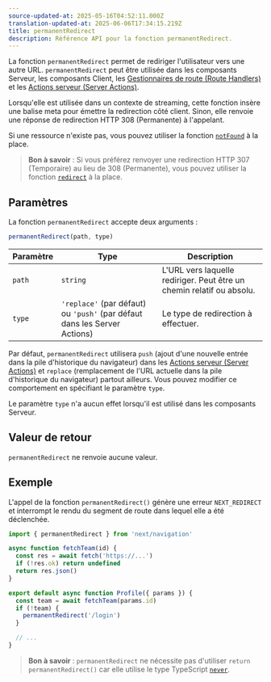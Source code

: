 ```yaml
---
source-updated-at: 2025-05-16T04:52:11.000Z
translation-updated-at: 2025-06-06T17:34:15.219Z
title: permanentRedirect
description: Référence API pour la fonction permanentRedirect.
---
```


La fonction `permanentRedirect` permet de rediriger l'utilisateur vers une autre URL. `permanentRedirect` peut être utilisée dans les composants Serveur, les composants Client, les [Gestionnaires de route (Route Handlers)](/docs/app/building-your-application/routing/route-handlers) et les [Actions serveur (Server Actions)](/docs/app/building-your-application/data-fetching/forms-and-mutations).

Lorsqu'elle est utilisée dans un contexte de streaming, cette fonction insère une balise meta pour émettre la redirection côté client. Sinon, elle renvoie une réponse de redirection HTTP 308 (Permanente) à l'appelant.

Si une ressource n'existe pas, vous pouvez utiliser la fonction [`notFound`](/docs/app/api-reference/functions/not-found) à la place.

> **Bon à savoir** : Si vous préférez renvoyer une redirection HTTP 307 (Temporaire) au lieu de 308 (Permanente), vous pouvez utiliser la fonction [`redirect`](/docs/app/api-reference/functions/redirect) à la place.

## Paramètres

La fonction `permanentRedirect` accepte deux arguments :

```js
permanentRedirect(path, type)
```

| Paramètre | Type                                                          | Description                                                 |
| --------- | ------------------------------------------------------------- | ----------------------------------------------------------- |
| `path`    | `string`                                                      | L'URL vers laquelle rediriger. Peut être un chemin relatif ou absolu. |
| `type`    | `'replace'` (par défaut) ou `'push'` (par défaut dans les Server Actions) | Le type de redirection à effectuer.                            |

Par défaut, `permanentRedirect` utilisera `push` (ajout d'une nouvelle entrée dans la pile d'historique du navigateur) dans les [Actions serveur (Server Actions)](/docs/app/building-your-application/data-fetching/forms-and-mutations) et `replace` (remplacement de l'URL actuelle dans la pile d'historique du navigateur) partout ailleurs. Vous pouvez modifier ce comportement en spécifiant le paramètre `type`.

Le paramètre `type` n'a aucun effet lorsqu'il est utilisé dans les composants Serveur.

## Valeur de retour

`permanentRedirect` ne renvoie aucune valeur.

## Exemple

L'appel de la fonction `permanentRedirect()` génère une erreur `NEXT_REDIRECT` et interrompt le rendu du segment de route dans lequel elle a été déclenchée.

```jsx filename="app/team/[id]/page.js"
import { permanentRedirect } from 'next/navigation'

async function fetchTeam(id) {
  const res = await fetch('https://...')
  if (!res.ok) return undefined
  return res.json()
}

export default async function Profile({ params }) {
  const team = await fetchTeam(params.id)
  if (!team) {
    permanentRedirect('/login')
  }

  // ...
}
```

> **Bon à savoir** : `permanentRedirect` ne nécessite pas d'utiliser `return permanentRedirect()` car elle utilise le type TypeScript [`never`](https://www.typescriptlang.org/docs/handbook/2/functions.html#never).